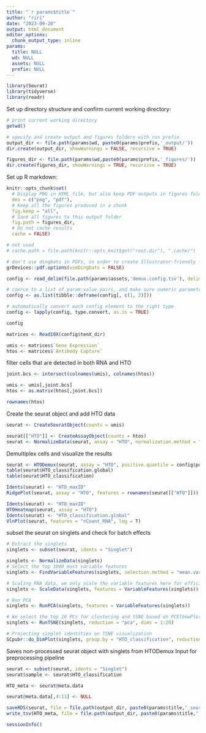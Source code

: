 ```yaml
---
title: "`r params$title`"
author: "riri"
date: "2023-09-20"
output: html_document
editor_options: 
  chunk_output_type: inline
params:
  title: NULL
  wd: NULL
  assets: NULL
  prefix: NULL
---
```


```r
library(Seurat)
library(tidyverse)
library(readr)
```

Set up directory structure and confirm current working directory:

```r
# print current working directory
getwd()

# specify and create output and figures folders with run prefix
output_dir <- file.path(params$wd, paste0(params$prefix,'_output/'))
dir.create(output_dir, showWarnings = FALSE, recursive = TRUE)

figures_dir <- file.path(params$wd,paste0(params$prefix,'_figures/'))
dir.create(figures_dir, showWarnings = TRUE, recursive = TRUE)
```

Set up R markdown:

```r

knitr::opts_chunk$set(
  # Display PNG in HTML file, but also keep PDF outputs in figures folder
  dev = c("png", "pdf"), 
  # Keep all the figures produced in a chunk
  fig.keep = "all",      
  # Save all figures to this output folder
  fig.path = figures_dir,
  # Do not cache results
  cache = FALSE)

# not used
# cache.path = file.path(knitr::opts_knit$get("root.dir"), ".cache/")

# don't use dingbats in PDFs, in order to create Illustrator-friendly figures
grDevices::pdf.options(useDingbats = FALSE)

```

```r
config <- read_delim(file.path(params$assets,'demux.config.tsv'), delim = '\t', escape_double = FALSE, trim_ws = TRUE)

# coerce to a list of param:value pairs, and make sure numeric parameters are numeric type
config <- as.list(tibble::deframe(config[, c(1, 2)]))

# automatically convert each config element to the right type
config <- lapply(config, type.convert, as.is = TRUE)

config
```

```r
matrices <- Read10X(config$tenX_dir)

umis <- matrices$`Gene Expression`
htos <- matrices$`Antibody Capture`
```

filter cells that are detected in both RNA and HTO
```r
joint.bcs <- intersect(colnames(umis), colnames(htos))

umis <- umis[,joint.bcs]
htos <- as.matrix(htos[,joint.bcs])

rownames(htos)
```

Create the seurat object and add HTO data
```r
seurat <- CreateSeuratObject(counts = umis)

seurat[["HTO"]] <- CreateAssayObject(counts = htos)
seurat <- NormalizeData(seurat, assay = "HTO", normalization.method = "CLR")
```

Demultiplex cells and visualize the results

```r
seurat <- HTODemux(seurat, assay = "HTO", positive.quantile = config$pos.quantile, seed = config$seed_use)
table(seurat$HTO_classification.global)
table(seurat$HTO_classification)
```
```r
Idents(seurat) <- "HTO_maxID"
RidgePlot(seurat, assay = "HTO", features = rownames(seurat[["HTO"]]))
```

```r
Idents(seurat) <- "HTO_maxID"
HTOHeatmap(seurat, assay = "HTO")
Idents(seurat) <- "HTO_classification.global"
VlnPlot(seurat, features = "nCount_RNA", log = T)
```

subset the seurat on singlets and check for batch effects

```r

# Extract the singlets
singlets <- subset(seurat, idents = "Singlet")

singlets <- NormalizeData(singlets)
# Select the top 1000 most variable features
singlets <- FindVariableFeatures(singlets, selection.method = "mean.var.plot")

# Scaling RNA data, we only scale the variable features here for efficiency
singlets <- ScaleData(singlets, features = VariableFeatures(singlets))

# Run PCA
singlets <- RunPCA(singlets, features = VariableFeatures(singlets))

# We select the top 10 PCs for clustering and tSNE based on PCElbowPlot
singlets <- RunTSNE(singlets, reduction = "pca", dims = 1:20)

# Projecting singlet identities on TSNE visualization
SCpubr::do_DimPlot(singlets, group.by = "HTO_classification", reduction = "tsne") + coord_fixed()
```


Saves non-processed seurat object with singlets from HTODemux
Input for preprocessing pipeline
```r

seurat <- subset(seurat, idents = "Singlet")
seurat$sample <- seurat$HTO_classification

HTO_meta <- seurat@meta.data

seurat@meta.data[,4:11] <- NULL

saveRDS(seurat, file = file.path(output_dir, paste0(params$title,"_seurat.rds")))
write_tsv(HTO_meta, file = file.path(output_dir, paste0(params$title,"_HTO_meta.tsv")))
```

```r
sessionInfo()
```